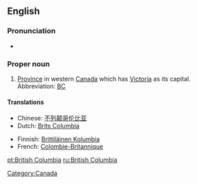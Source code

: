 ==English==

===Pronunciation===
* {{audio|en-ca-BritishColumbia.ogg|(CA)}}

===Proper noun===
{{en-noun|sg=[[British]] [[Columbia]]}}

# [[province|Province]] in western [[Canada]] which has [[Victoria]] as its capital.  Abbreviation: [[BC]]<!-- or is B.C. more correct? -->

====Translations====
{{top}}
*Chinese: [[不列颠哥伦比亚]]
*Dutch: [[Brits Columbia]]
{{mid}}
*Finnish: [[Brittiläinen Kolumbia]]
*French: [[Colombie-Britannique]]
{{bottom}}

[[Category:Canada]]

[[pt:British Columbia]]
[[ru:British Columbia]]